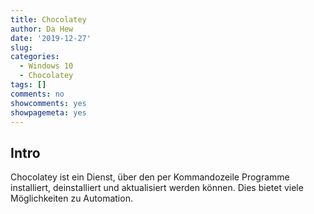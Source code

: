 ```yaml
---
title: Chocolatey
author: Da Hew
date: '2019-12-27'
slug: 
categories:
  - Windows 10
  - Chocolatey
tags: []
comments: no
showcomments: yes
showpagemeta: yes
---
```


## Intro

Chocolatey ist ein Dienst, über den per Kommandozeile Programme installiert, deinstalliert und aktualisiert werden können. Dies bietet viele Möglichkeiten zu Automation.